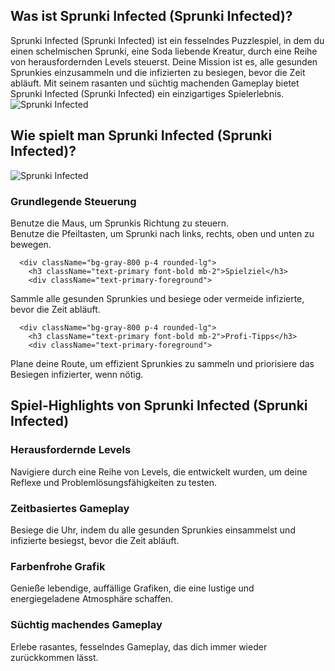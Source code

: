 ## Was ist Sprunki Infected (Sprunki Infected)?

<div className="flex flex-col md:flex-row items-center gap-8">
  <div className="w-full md:w-1/2 text-xl">
Sprunki Infected (Sprunki Infected) ist ein fesselndes Puzzlespiel, in dem du einen schelmischen Sprunki, eine Soda liebende Kreatur, durch eine Reihe von herausfordernden Levels steuerst. Deine Mission ist es, alle gesunden Sprunkies einzusammeln und die infizierten zu besiegen, bevor die Zeit abläuft. Mit seinem rasanten und süchtig machenden Gameplay bietet Sprunki Infected (Sprunki Infected) ein einzigartiges Spielerlebnis.
</div>
  <div className="w-full md:w-1/2 flex justify-center items-center">
<img 
      src="https://public-image.fafafa.ai/cm3tvyn990002mp4f5v0tdr5g/2025-01-07/images/1736252447476-xxuii9.webp" 
      alt="Sprunki Infected" 
      className="w-4/5 h-auto"
    />
</div>
</div>

## Wie spielt man Sprunki Infected (Sprunki Infected)?

<div className="flex flex-col md:flex-row items-center gap-8">
  <div className="w-full md:w-1/2">
<img 
      src="https://public-image.fafafa.ai/cm3tvyn990002mp4f5v0tdr5g/2025-01-07/images/1736252447476-xxuii9.webp" 
      alt="Sprunki Infected" 
      className="w-4/5 h-auto mx-auto"
    />
</div>
  <div className="w-full md:w-1/2">
    <div className="grid grid-cols-1 gap-4 mt-0">
      <div className="bg-gray-800 p-4 rounded-lg">
        <h3 className="text-primary font-bold mb-2">Grundlegende Steuerung</h3>
        <div className="text-primary-foreground">
Benutze die Maus, um Sprunkis Richtung zu steuern.<br/>
          Benutze die Pfeiltasten, um Sprunki nach links, rechts, oben und unten zu bewegen.
</div>
      </div>

      <div className="bg-gray-800 p-4 rounded-lg">
        <h3 className="text-primary font-bold mb-2">Spielziel</h3>
        <div className="text-primary-foreground">
Sammle alle gesunden Sprunkies und besiege oder vermeide infizierte, bevor die Zeit abläuft.
</div>
      </div>

      <div className="bg-gray-800 p-4 rounded-lg">
        <h3 className="text-primary font-bold mb-2">Profi-Tipps</h3>
        <div className="text-primary-foreground">
Plane deine Route, um effizient Sprunkies zu sammeln und priorisiere das Besiegen infizierter, wenn nötig.
</div>
      </div>
    </div>
  </div>
</div>

## Spiel-Highlights von Sprunki Infected (Sprunki Infected)

<div className="grid grid-cols-1 md:grid-cols-2 gap-4">
  <div className="bg-gray-800 p-4 rounded-lg">
    <h3 className="text-primary font-bold mb-2">Herausfordernde Levels</h3>
    <div className="text-primary-foreground">
Navigiere durch eine Reihe von Levels, die entwickelt wurden, um deine Reflexe und Problemlösungsfähigkeiten zu testen.
</div>
  </div>

  <div className="bg-gray-800 p-4 rounded-lg">
    <h3 className="text-primary font-bold mb-2">Zeitbasiertes Gameplay</h3>
    <div className="text-primary-foreground">
Besiege die Uhr, indem du alle gesunden Sprunkies einsammelst und infizierte besiegst, bevor die Zeit abläuft.
</div>
  </div>

  <div className="bg-gray-800 p-4 rounded-lg">
    <h3 className="text-primary font-bold mb-2">Farbenfrohe Grafik</h3>
    <div className="text-primary-foreground">
Genieße lebendige, auffällige Grafiken, die eine lustige und energiegeladene Atmosphäre schaffen.
</div>
  </div>

  <div className="bg-gray-800 p-4 rounded-lg">
    <h3 className="text-primary font-bold mb-2">Süchtig machendes Gameplay</h3>
    <div className="text-primary-foreground">
Erlebe rasantes, fesselndes Gameplay, das dich immer wieder zurückkommen lässt.
</div>
  </div>
</div>
